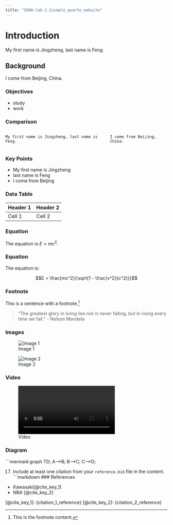 ```yaml
---
title: "5000-lab-1.2simple_quarto_website"
---
```


# Introduction
My first name is Jingzheng, last name is Feng.

## Background
I come from Beijing, China.

### Objectives
- study
- work

### Comparison
<div class="columns">
  <div class="column">
    My first name is Jingzheng, last name is Feng.
  </div>
  <div class="column">
    I come from Beijing, China.
  </div>
</div>

### Key Points
- My first name is Jingzheng
- last name is Feng
- I come from Beijing

### Data Table
| Header 1 | Header 2 |
| -------- | -------- |
| Cell 1   | Cell 2   |

### Equation
The equation is $E=mc^2$.

### Equation
The equation is:

$$E = \frac{mc^2}{\sqrt{1 - \frac{v^2}{c^2}}}$$

### Footnote
This is a sentence with a footnote.[^1]

[^1]: This is the footnote content.

> "The greatest glory in living lies not in never falling, but in rising every time we fall." - Nelson Mandela

### Images
![Image 1](C:/Users/14741/Desktop/DS5000/panamera.jpg)

![Image 2](C:/Users/14741/Desktop/DS5000/Kawasaki.jpg)

### Video
![Video](C:/Users/14741/Desktop/DS5000/NBA.mp4)

### Diagram
```mermaid
graph TD;
  A-->B;
  B-->C;
  C-->D;


17. Include at least one citation from your `reference.bib` file in the content.
```markdown
### References
- Kawasaki[@cite_key_1]
- NBA [@cite_key_2]

[@cite_key_1]: {citation_1_reference}
[@cite_key_2]: {citation_2_reference}



